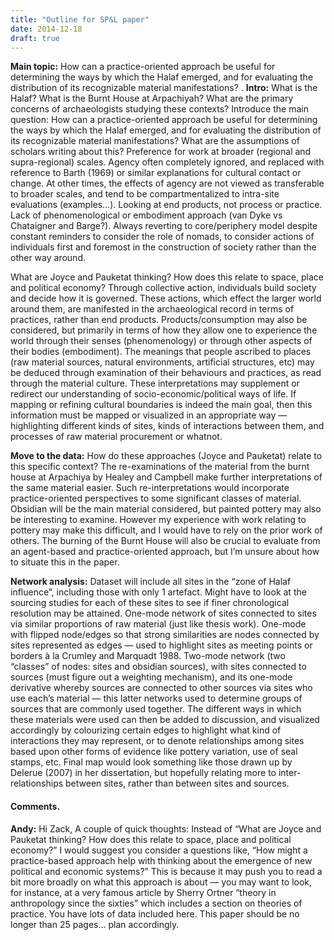 ```yaml
---
title: "Outline for SP&L paper"
date: 2014-12-18
draft: true
---
```


**Main topic:**
How can a practice-oriented approach be useful for determining the ways by which the Halaf emerged, and for evaluating the distribution of its recognizable material manifestations?
.
**Intro:**
What is the Halaf?
What is the Burnt House at Arpachiyah?
What are the primary concerns of archaeologists studying these contexts?
Introduce the main question: How can a practice-oriented approach be useful for determining the ways by which the Halaf emerged, and for evaluating the distribution of its recognizable material manifestations?
What are the assumptions of scholars writing about this?
Preference for work at broader (regional and supra-regional) scales.
Agency often completely ignored, and replaced with reference to Barth (1969) or similar explanations for cultural contact or change.
At other times, the effects of agency are not viewed as transferable to broader scales, and tend to be compartmentalized to intra-site evaluations (examples...).
Looking at end products, not process or practice.
Lack of phenomenological or embodiment approach (van Dyke vs Chataigner and Barge?).
Always reverting to core/periphery model despite constant reminders to consider the role of nomads, to consider actions of individuals first and foremost in the construction of society rather than the other way around.

What are Joyce and Pauketat thinking? How does this relate to space, place and political economy?
Through collective action, individuals build society and decide how it is governed.
These actions, which effect the larger world around them, are manifested in the archaeological record in terms of practices, rather than end products.
Products/consumption may also be considered, but primarily in terms of how they allow one to experience the world through their senses (phenomenology) or through other aspects of their bodies (embodiment).
The meanings that people ascribed to places (raw material sources, natural environments, artificial structures, etc) may be deduced through examination of their behaviours and practices, as read through the material culture.
These interpretations may supplement or redirect our understanding of socio-economic/political ways of life.
If mapping or refining cultural boundaries is indeed the main goal, then this information must be mapped or visualized in an appropriate way --- highlighting different kinds of sites, kinds of interactions between them, and processes of raw material procurement or whatnot.

**Move to the data:**
How do these approaches (Joyce and Pauketat) relate to this specific context?
The re-examinations of the material from the burnt house at Arpachiya by Healey and Campbell make further interpretations of the same material easier.
Such re-interpretations would incorporate practice-oriented perspectives to some significant classes of material.
Obsidian will be the main material considered, but painted pottery may also be interesting to examine. However my experience with work relating to pottery may make this difficult, and I would have to rely on the prior work of others.
The burning of the Burnt House will also be crucial to evaluate from an agent-based and practice-oriented approach, but I'm unsure about how to situate this in the paper.

**Network analysis:**
Dataset will include all sites in the "zone of Halaf influence", including those with only 1 artefact.
Might have to look at the sourcing studies for each of these sites to see if finer chronological resolution may be attained.
One-mode network of sites connected to sites via similar proportions of raw material (just like thesis work).
One-mode with flipped node/edges so that strong similarities are nodes connected by sites represented as edges --- used to highlight sites as meeting points or borders à la Crumley and Marquadt 1988.
Two-mode network (two "classes" of nodes: sites and obsidian sources), with sites connected to sources (must figure out a weighting mechanism), and its one-mode derivative whereby sources are connected to other sources via sites who use each's material --- this latter networks used to determine groups of sources that are commonly used together.
The different ways in which these materials were used can then be added to discussion, and visualized accordingly by colourizing certain edges to highlight what kind of interactions they may represent, or to denote relationships among sites based upon other forms of evidence like pottery variation, use of seal stamps, etc.
Final map would look something like those drawn up by Delerue (2007) in her dissertation, but hopefully relating more to inter-relationships between sites, rather than between sites and sources.

#### Comments.
**Andy:**
Hi Zack,
A couple of quick thoughts:
Instead of "What are Joyce and Pauketat thinking? How does this relate to space, place and political economy?" I would suggest you consider a questions like, "How might a practice-based approach help with thinking about the emergence of new political and economic systems?"
This is because it may push you to read a bit more broadly on what this approach is about --- you may want to look, for instance, at a very famous article by Sherry Ortner "theory in anthropology since the sixties" which includes a section on theories of practice.
You have lots of data included here.
This paper should be no longer than 25 pages...
plan accordingly.
